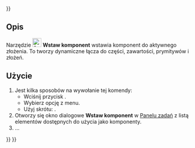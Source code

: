 <languages/>
{{UnfinishedDocu{{#translation:}}}}

{{Docnav/pl
|[[Assembly_CreateAssembly/pl|Utwórz złożenie]]
|[[Assembly_InsertNewPart/pl|Wstaw nową część]]
|[[Assembly_Workbench|środowisko pracy Złożenie]]
|IconL=Assembly_CreateAssembly.svg
|IconR=Assembly_InsertNewPart.svg
|IconC=Workbench_Assembly.svg
}}

{{GuiCommand/pl
|Name=Assembly InsertLink
|Name/pl=Złożenie: Wstaw komponent
|MenuLocation=Złożenie → Wstaw komponent → Komponent
|Workbenches=[[Assembly_Workbench/pl|Złożenie]]
|Shortcut={{KEY|I}}
|Version=1.0
|SeeAlso=
}}

<span id="Description"></span>
==Opis== 

Narzędzie [[Image:Assembly_InsertLink.svg|24px]] '''Wstaw komponent''' wstawia komponent do aktywnego złożenia. To tworzy dynamiczne łącza do części, zawartości, prymitywów i złożeń.

<span id="Usage"></span>
==Użycie==

# Jest kilka sposobów na wywołanie tej komendy:
#* Wciśnij przycisk {{Button|[[Image:Assembly_InsertLink.svg|16px]] [[Assembly_InsertLink/pl|Komponent]]}}.
#* Wybierz opcję {{MenuCommand|Złożenie → Wstaw komponent → [[Image:Assembly_InsertLink.svg|16px]] Komponent}} z menu.
#* Użyj skrótu: {{KEY|I}}.
# Otworzy się okno dialogowe '''Wstaw komponent''' w [[Task_panel/pl|Panelu zadań]] z listą elementów dostępnych do użycia jako komponenty.
# ...


{{Docnav/pl
|[[Assembly_CreateAssembly/pl|Utwórz złożenie]]
|[[Assembly_InsertNewPart/pl|Wstaw nową część]]
|[[Assembly_Workbench|środowisko pracy Złożenie]]
|IconL=Assembly_CreateAssembly.svg
|IconR=Assembly_InsertNewPart.svg
|IconC=Workbench_Assembly.svg
}}

{{Assembly_Tools_navi{{#translation:}}}}
{{Userdocnavi{{#translation:}}}}
